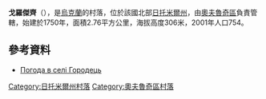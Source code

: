 {{coord|51|22|12|N|28|14|29|E|scale:30000|display=title}}

'''戈羅傑齊'''（{{lang-uk|Городець}}），是[[烏克蘭|烏克蘭]]的村落，位於該國北部[[日托米爾州|日托米爾州]]，由[[奧夫魯奇區|奧夫魯奇區]]負責管轄，始建於1750年，面積2.76平方公里，海拔高度306米，2001年人口754。

==參考資料==
* [http://weather.in.ua/ua/zhitomirskaja/5604 Погода в селі Городець] {{Wayback|url=http://weather.in.ua/ua/zhitomirskaja/5604 |date=20160305083247 }}

{{DEFAULTSORT:Городець}}
[[Category:日托米爾州村落|Category:日托米爾州村落]]
[[Category:奧夫魯奇區村落|Category:奧夫魯奇區村落]]


{{Zhytomyr-geo-stub}}